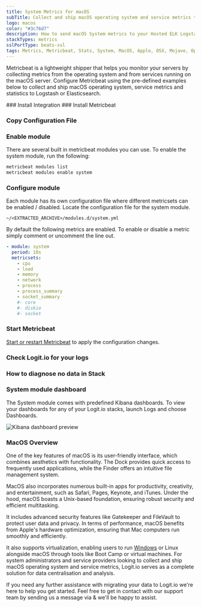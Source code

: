 ```yaml
---
title: System Metrics for macOS
subTitle: Collect and ship macOS operating system and service metrics to Logstash and Elasticsearch
logo: macos
color: "#3c76d7"
description: How to send macOS System metrics to your Hosted ELK Logstash instance. Configure Metricbeat to send macOS System metrics to Logstash or Elasticsearch.
stackTypes: metrics
sslPortType: beats-ssl
tags: Metrics, Metricbeat, Stats, System, MacOS, Apple, OSX, Mojave, Operating System Monitor, Module, Macos
---
```


Metricbeat is a lightweight shipper that helps you monitor your servers by 
collecting metrics from the operating system and from services running on the 
macOS server. Configure Metricbeat using the pre-defined examples below to 
collect and ship macOS operating system, service metrics and statistics 
to Logstash or Elasticsearch.

<Steps>
  ### Install Integration
  <InstallIntegration/>
  ### Install Metricbeat

  <InstallBeat beatname="metricbeat" />

  ### Copy Configuration File

  <MetricbeatOutput />

  ### Enable module

  There are several built in metricbeat modules you can use. To enable the system module, run the following:

  ```bash copy
  metricbeat modules list
  metricbeat modules enable system
  ```

  ### Configure module

  Each module has its own configuration file where different metricsets can be 
  enabled / disabled. Locate the configuration file for the system module. 

  `~/<EXTRACTED_ARCHIVE>/modules.d/system.yml`

  By default the following metrics are enabled. To enable or disable a metric simply comment or uncomment the line out.

  ```yaml copy
  - module: system
    period: 10s
    metricsets:
      - cpu
      - load
      - memory
      - network
      - process
      - process_summary
      - socket_summary
      #- core
      #- diskio
      #- socket
  ```

  ### Start Metricbeat

  [Start or restart Metricbeat](https://www.elastic.co/guide/en/beats/metricbeat/master/metricbeat-starting.html) 
  to apply the configuration changes.

  ### Check Logit.io for your logs

  <LaunchStack utmMedium="logs" utmCampaign="macos_metricbeat" source="metrics_system_macos" />

  ### How to diagnose no data in Stack

  <DiagnoseNoData />

  ### System module dashboard

  The System module comes with predefined Kibana dashboards. To view your dashboards for any of your Logit.io stacks, launch Logs and choose Dashboards.

  ![Kibana dashboard preview](@/images/integrations/metricbeats/metricbeat_system_module.png)

</Steps>

### MacOS Overview

One of the key features of macOS is its user-friendly interface, which combines aesthetics with functionality. The Dock provides quick 
access to frequently used applications, while the Finder offers an intuitive file management system. 

MacOS also incorporates numerous built-in apps for productivity, creativity, and entertainment, such as Safari, Pages, Keynote, and 
iTunes. Under the hood, macOS boasts a Unix-based foundation, ensuring robust security and efficient multitasking. 

It includes advanced security features like Gatekeeper and FileVault to protect user data and privacy. In terms of performance, macOS 
benefits from Apple's hardware optimization, ensuring that Mac computers run smoothly and efficiently. 

It also supports virtualization, enabling users to run [Windows](/integrations/log-management/operating-systems/windows) or Linux alongside macOS through tools 
like Boot Camp or virtual machines. For system administrators and service providers looking to collect and ship macOS operating 
system and service metrics, Logit.io serves as a complete solution for data centralisation and analysis.

If you need any further assistance with migrating your data to Logit.io we're here to help you get started. Feel free to get in contact with 
our support team by sending us a message via <IntercomButton text="live chat" /> & we'll be happy to assist.